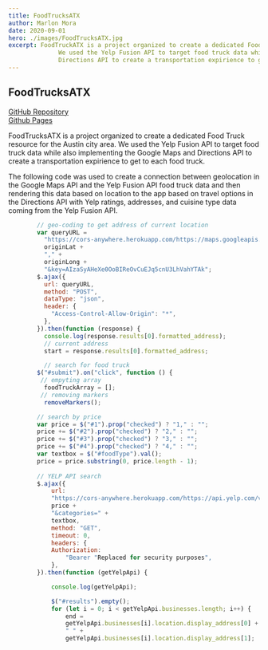 ```yaml
---
title: FoodTrucksATX
author: Marlon Mora
date: 2020-09-01
hero: ./images/FoodTrucksATX.jpg
excerpt: FoodTruckATX is a project organized to create a dedicated Food Truck resource for the Austin city area.
              We used the Yelp Fusion API to target food truck data while also implementing the Google Maps and
              Directions API to create a transportation expirience to get to each food truck.
---
```

## FoodTrucksATX

[GitHub Repository](https://github.com/DestinATX/Project-1)     
[Github Pages](https://destinatx.github.io/Project-1)


FoodTrucksATX is a project organized to create a dedicated Food Truck resource for the Austin city area.
We used the Yelp Fusion API to target food truck data while also implementing the Google Maps and Directions API to create a transportation expirience to get to each food truck.

The following code was used to create a connection between geolocation in the Google Maps API and the Yelp Fusion API food truck data and then rendering this data based on location to the app based on travel options in the Directions API with Yelp ratings, addresses, and cuisine type data coming from the Yelp Fusion API. 



```js
        // geo-coding to get address of current location
        var queryURL =
          "https://cors-anywhere.herokuapp.com/https://maps.googleapis.com/maps/api/geocode/json?latlng=" +
          originLat +
          "," +
          originLong +
          "&key=AIzaSyAHeXe0OoBIReOvCuEJq5cnU3LhVahYTAk";
        $.ajax({
          url: queryURL,
          method: "POST",
          dataType: "json",
          header: {
            "Access-Control-Allow-Origin": "*",
          },
        }).then(function (response) {
          console.log(response.results[0].formatted_address);
          // current address
          start = response.results[0].formatted_address;

          // search for food truck
        $("#submit").on("click", function () {
         // empyting array
          foodTruckArray = [];
         // removing markers
          removeMarkers();

        // search by price
        var price = $("#1").prop("checked") ? "1," : "";
        price += $("#2").prop("checked") ? "2," : "";
        price += $("#3").prop("checked") ? "3," : "";
        price += $("#4").prop("checked") ? "4," : "";
        var textbox = $("#foodType").val();
        price = price.substring(0, price.length - 1);
        
        // YELP API search
        $.ajax({
            url:
            "https://cors-anywhere.herokuapp.com/https://api.yelp.com/v3/businesses/search?term=foodtrucks&location=austin&limit=50&price=" +
            price +
            "&categories=" +
            textbox,
            method: "GET",
            timeout: 0,
            headers: {
            Authorization:
                "Bearer "Replaced for security purposes",
            },
        }).then(function (getYelpApi) {

            console.log(getYelpApi);

            $("#results").empty();
            for (let i = 0; i < getYelpApi.businesses.length; i++) {
                end =
                getYelpApi.businesses[i].location.display_address[0] +
                " " +
                getYelpApi.businesses[i].location.display_address[1];
```